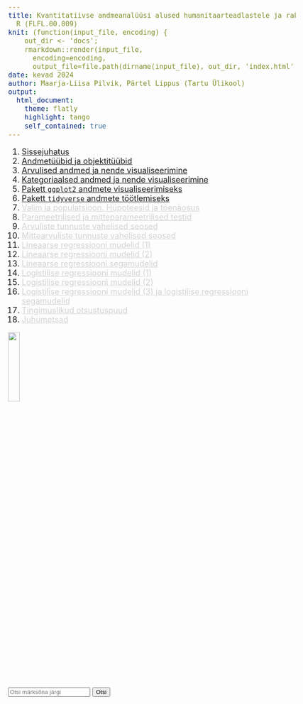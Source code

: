 ```yaml
---
title: Kvantitatiivse andmeanalüüsi alused humanitaarteadlastele ja rakendustarkvara
  R (FLFL.00.009)
knit: (function(input_file, encoding) {
    out_dir <- 'docs';
    rmarkdown::render(input_file,
      encoding=encoding,
      output_file=file.path(dirname(input_file), out_dir, 'index.html'))})
date: kevad 2024 
author: Maarja-Liisa Pilvik, Pärtel Lippus (Tartu Ülikool)
output: 
  html_document:
    theme: flatly
    highlight: tango
    self_contained: true
---
```


<style>
body {
    font-size: 18px; 
}
.vana {
    color: lightgrey;
}
.vana a {
    color: inherit;
}
</style>

<script src="search.js"></script>

1. [Sissejuhatus](1-sissejuhatus.html)  
2. [Andmetüübid ja objektitüübid](2-andmetyybid_objektityybid.html)  
3. [Arvulised andmed ja nende visualiseerimine](3-arvulised.html)
4. [Kategoriaalsed andmed ja nende visualiseerimine](4-kategoriaalsed.html)  
5. [Pakett `ggplot2` andmete visualiseerimiseks](5-ggplot2.html)  
6. [Pakett `tidyverse` andmete töötlemiseks](6-tidyverse.html)  
7. <span class="vana">[Valim ja populatsioon. Hüpoteesid ja tõenäosus](7-valim_hypoteesid.html)</span>  
8. <span class="vana">[Parameetrilised ja mitteparameetrilised testid](8-parameetrilised_mitteparameetrilised.html)</span>  
9. <span class="vana">[Arvuliste tunnuste vahelised seosed](9-arvuliste_seosed.html)</span>   
10. <span class="vana">[Mittearvuliste tunnuste vahelised seosed](10-mittearvuliste_seosed.html)</span>    
11. <span class="vana">[Lineaarse regressiooni mudelid (1)](11-lineaarsed1.html)</span>   
12. <span class="vana">[Lineaarse regressiooni mudelid (2)](12-lineaarsed2.html)</span>  
13. <span class="vana">[Lineaarse regressiooni segamudelid](13-lineaarsed_sega.html)</span>  
14. <span class="vana">[Logistilise regressiooni mudelid (1)](14-logistilised1.html)</span>   
15. <span class="vana">[Logistilise regressiooni mudelid (2)](15-logistilised2.html)</span>  
16. <span class="vana">[Logistilise regressiooni mudelid (3) ja logistilise regressiooni segamudelid](16-logistilised3_sega.html)</span>   
17. <span class="vana">[Tingimuslikud otsustuspuud](17-otsustuspuud.html)</span>  
18. <span class="vana">[Juhumetsad](18-juhumetsad.html)</span> 


![](imgs/HITSA_logo.png){width=20%}

<input type="text" id="searchInput" placeholder="Otsi märksõna järgi">
<button onclick="search()">Otsi</button>

<div id="searchResults">
</div>
